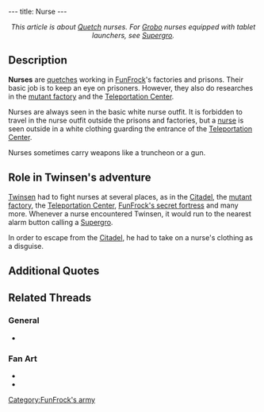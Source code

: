 ---
title: Nurse
---

{{Enemy|
Name=Nurse|
Image=Nurse2.gif|
Level=None|
Reaction=Steps backwards|
Recovery=Fast|
Rate=Slow|
Damage=Few|
Range=Melee|
Speed=Medium}}

<center>''This article is about [[Quetch]] nurses. For [[Grobo]] nurses equipped with tablet launchers, see [[Supergro]].''</center>

{{Quote|
Quote=Good day, fellow nurse.|
Character=A nurse}}

==Description==
'''Nurses''' are [[quetch]]es working in [[FunFrock]]'s factories and prisons. Their basic job is to keep an eye on prisoners. However, they also do researches in the [[mutant factory]] and the [[Teleportation Center]].

Nurses are always seen in the basic white nurse outfit. It is forbidden to travel in the nurse outfit outside the prisons and factories, but a [[Teleportation Center guard|nurse]] is seen outside in a white clothing guarding the entrance of the [[Teleportation Center]].

Nurses sometimes carry weapons like a truncheon or a gun.

==Role in Twinsen's adventure==
[[Twinsen]] had to fight nurses at several places, as in the [[Citadel]], the [[mutant factory]], the [[Teleportation Center]], [[FunFrock's secret fortress]] and many more. Whenever a nurse encountered Twinsen, it would run to the nearest alarm button calling a [[Supergro]].

In order to escape from the [[Citadel]], he had to take on a nurse's clothing as a disguise.

==Additional Quotes==
{{Quote|
Quote=Hey, you! You're not one of my nurses! Sound the alarm!|
Character=A nurse in the [[Citadel]]}}
{{Quote|
Quote=Hey, Mr. Nurse! Use your holomap if you're lost.|
Character=A [[rabbibunny]] at [[Chez Luc]]}}
{{Quote|
Quote=It is forbidden to travel outside the Citadel in that kind of attire!|
Character=A [[terrain soldier]]}}

==Related Threads==
===General===
* {{thread|id=10423|title=Shocking Images! (E! True Hollywood story)}}
===Fan Art===
* {{thread|id=10242|title=Random collection}}
* {{post|id=67043|title=Lba3}}

[[Category:FunFrock's army]]